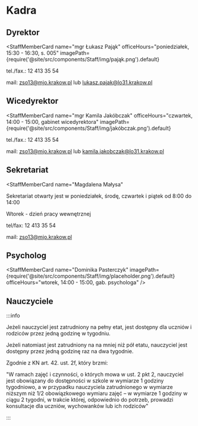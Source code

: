 # Kadra

## Dyrektor


<StaffMemberCard
  name="mgr Łukasz Pająk"
  officeHours="poniedziałek, 15:30 - 16:30, s. 005"
  imagePath={require('@site/src/components/Staff/img/pająk.png').default}
>

tel./fax.: 12 413 35 54

mail: zso13@mjo.krakow.pl lub lukasz.pajak@lo31.krakow.pl

</StaffMemberCard>

## Wicedyrektor

<StaffMemberCard
  name="mgr Kamila Jakóbczak"
  officeHours="czwartek, 14:00 - 15:00, gabinet wicedyrektora"
  imagePath={require('@site/src/components/Staff/img/jakóbczak.png').default}
>

tel./fax.: 12 413 35 54

mail: zso13@mjo.krakow.pl lub kamila.jakobczak@lo31.krakow.pl

</StaffMemberCard>

## Sekretariat

<StaffMemberCard
  name="Magdalena Małysa"
>

Sekretariat otwarty jest w poniedziałek, środę, czwartek i piątek od 8:00 do
14:00

Wtorek - dzień pracy wewnętrznej

tel/fax: 12 413 35 54

mail: zso13@mjo.krakow.pl

</StaffMemberCard>

## Psycholog

<StaffMemberCard
  name="Dominika Pasterczyk"
  imagePath={require('@site/src/components/Staff/img/placeholder.png').default}
  officeHours="wtorek, 14:00 - 15:00, gab. psychologa"
/>

## Nauczyciele


<Teachers />

:::info

Jeżeli nauczyciel jest zatrudniony na pełny etat, jest dostępny dla uczniów i
rodziców przez jedną godzinę w tygodniu.

Jeżeli natomiast jest zatrudniony na na mniej niż pół etatu, nauczyciel jest
dostępny przez jedną godzinę raz na dwa tygodnie.

Zgodnie z KN art. 42. ust. 2f, który brzmi:

"W ramach zajęć i czynności, o których mowa w ust. 2 pkt 2, nauczyciel jest
obowiązany do dostępności w szkole w wymiarze 1 godziny tygodniowo, a w
przypadku nauczyciela zatrudnionego w wymiarze niższym niż 1/2 obowiązkowego
wymiaru zajęć – w wymiarze 1 godziny w ciągu 2 tygodni, w trakcie której,
odpowiednio do potrzeb, prowadzi konsultacje dla uczniów, wychowanków lub ich
rodziców"

:::
